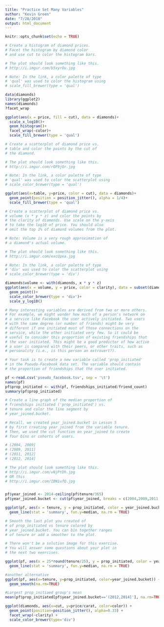 ```yaml
---
title: "Practice Set Many Variables"
author: "Kevin Green"
date: "7/28/2018"
output: html_document
---
```


```r
knitr::opts_chunk$set(echo = TRUE)
```

```r
# Create a histogram of diamond prices.
# Facet the histogram by diamond color
# and use cut to color the histogram bars.

# The plot should look something like this.
# http://i.imgur.com/b5xyrOu.jpg

# Note: In the link, a color palette of type
# 'qual' was used to color the histogram using
# scale_fill_brewer(type = 'qual')

data(diamonds)
library(ggplot2)
names(diamonds)
?facet_wrap

ggplot(aes(x = price, fill = cut), data = diamonds)+
  scale_x_log10()+
  geom_histogram()+
  facet_wrap(~color)+
  scale_fill_brewer(type = 'qual')


```
```r
# Create a scatterplot of diamond price vs.
# table and color the points by the cut of
# the diamond.

# The plot should look something like this.
# http://i.imgur.com/rQF9jQr.jpg

# Note: In the link, a color palette of type
# 'qual' was used to color the scatterplot using
# scale_color_brewer(type = 'qual')

ggplot(aes(x=table, y=price, color = cut), data = diamonds)+
  geom_point(position = position_jitter(), alpha = 1/4)+
  scale_fill_brewer(type = 'qual')
```

```r
# Create a scatterplot of diamond price vs.
# volume (x * y * z) and color the points by
# the clarity of diamonds. Use scale on the y-axis
# to take the log10 of price. You should also
# omit the top 1% of diamond volumes from the plot.

# Note: Volume is a very rough approximation of
# a diamond's actual volume.

# The plot should look something like this.
# http://i.imgur.com/excUpea.jpg

# Note: In the link, a color palette of type
# 'div' was used to color the scatterplot using
# scale_color_brewer(type = 'div')

diamonds$volume <- with(diamonds, x * y * z)
ggplot(aes(x = volume, y = price, color = clarity), data = subset(diamonds, volume < quantile(volume, 0.99)))+
  geom_point()+
  scale_color_brewer(type = 'div')+
  scale_y_log10()
```
```r
# Many interesting variables are derived from two or more others.
# For example, we might wonder how much of a person's network on
# a service like Facebook the user actively initiated. Two users
# with the same degree (or number of friends) might be very
# different if one initiated most of those connections on the
# service, while the other initiated very few. So it could be
# useful to consider this proportion of existing friendships that
# the user initiated. This might be a good predictor of how active
# a user is compared with their peers, or other traits, such as
# personality (i.e., is this person an extrovert?).

# Your task is to create a new variable called 'prop_initiated'
# in the Pseudo-Facebook data set. The variable should contain
# the proportion of friendships that the user initiated.

pf <-read.csv('pseudo_facebook.tsv', sep = '\t')
names(pf)
pf$prop_initiated <- with(pf, friendships_initiated/friend_count)
summary(pf$prop_initiated)

```

```r
# Create a line graph of the median proportion of
# friendships initiated ('prop_initiated') vs.
# tenure and color the line segment by
# year_joined.bucket.

# Recall, we created year_joined.bucket in Lesson 5
# by first creating year_joined from the variable tenure.
# Then, we used the cut function on year_joined to create
# four bins or cohorts of users.

# (2004, 2009]
# (2009, 2011]
# (2011, 2012]
# (2012, 2014]

# The plot should look something like this.
# http://i.imgur.com/vNjPtDh.jpg
# OR this
# http://i.imgur.com/IBN1ufQ.jpg


pf$year_joined <- 2014-ceiling(pf$tenure/365)
pf$year_joined.bucket <- cut(pf$year_joined, breaks = c(2004,2009,2011,2012,2014), right = TRUE)

ggplot(pf, aes(x = tenure, y = prop_initiated, color = year_joined.bucket))+
  geom_line(stat = 'summary', fun.y=median, na.rm = TRUE)

```

```r
# Smooth the last plot you created of
# of prop_initiated vs tenure colored by
# year_joined.bucket. You can bin together ranges
# of tenure or add a smoother to the plot.

# There won't be a solution image for this exercise.
# You will answer some questions about your plot in
# the next two exercises.

ggplot(pf, aes(x = 25*round(tenure/25), y = prop_initiated, color = year_joined.bucket))+
  geom_line(stat = 'summary', fun.y=median, na.rm = TRUE)

#another alternative
ggplot(pf, aes(x=tenure, y=prop_initiated, color=year_joined.bucket)) +
  geom_smooth(na.rm=TRUE)

```

```r
#Largest prop_initiaed group's mean
mean(pf$prop_initiated[pf$year_joined.bucket=='(2012,2014]'], na.rm=TRUE)
```

```r
ggplot(diamonds, aes(x=cut, y=price/carat, color=color)) +
  geom_point(position=position_jitter(), alpha=0.33) + 
  facet_wrap(~clarity) +
  scale_color_brewer(type='div')
```



